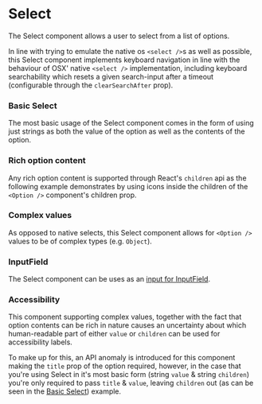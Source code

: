 
# Select

The Select component allows a user to select from a list of options.

In line with trying to emulate the native os `<select />`s as well as possible, this Select component implements keyboard navigation in line with the behaviour of OSX' native `<select />` implementation, including keyboard searchability which resets a given search-input after a timeout (configurable through the `clearSearchAfter` prop).

### Basic Select

The most basic usage of the Select component comes in the form of using just strings as both the value of the option as well as the contents of the option.

<Canvas>
    <Story id="components-select--basic" />
</Canvas>

### Rich option content

Any rich option content is supported through React's `children` api as the following example demonstrates by using icons inside the children of the `<Option />` component's children prop.

<Canvas>
    <Story id="components-select--with-rich-option-content" />
</Canvas>

### Complex values

As opposed to native selects, this Select component allows for `<Option />` values to be of complex types (e.g. `Object`).

<Canvas>
    <Story id="components-select--with-complex-values" />
</Canvas>

### InputField

The Select component can be uses as an [input for InputField](/docs/components-inputfield--basic#custom-elements).

<Canvas>
    <Story id="components-select--as-input-field" />
</Canvas>

### Accessibility

This component supporting complex values, together with the fact that option contents can be rich in nature causes an uncertainty about which human-readable part of either `value` or `children` can be used for accessibility labels.

To make up for this, an API anomaly is introduced for this component making the `title` prop of the option required, however, in the case that you're using Select in it's most basic form (string `value` & string `children`) you're only required to pass `title` & `value`, leaving `children` out (as can be seen in the [Basic Select](#basic-select)) example.

<Primary />

<ArgsTable story={PRIMARY_STORY} />
